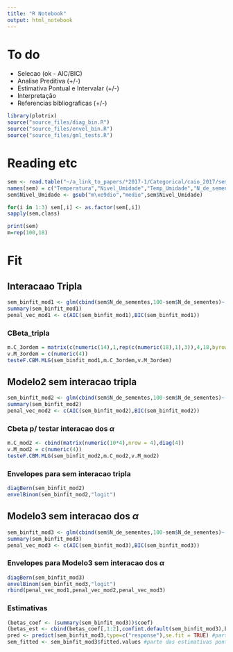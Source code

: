 ```yaml
---
title: "R Notebook"
output: html_notebook
---
```


# To do

- Selecao (ok - AIC/BIC)
- Analise Preditiva (+/-)
- Estimativa Pontual e Intervalar (+/-)
- Interpretação 
- Referencias bibliograficas (+/-)


```r
library(plotrix)
source("source_files/diag_bin.R")
source("source_files/envel_bin.R")
source("source_files/gml_tests.R")
```


# Reading etc
```r
sem <- read.table("~/a_link_to_papers/*2017-1/Categorical/caio_2017/sementes.dat")
names(sem) = c("Temperatura","Nivel_Umidade","Temp_Umidade","N_de_sementes")
sem$Nivel_Umidade <- gsub("m\xe9dio","medio",sem$Nivel_Umidade)

for(i in 1:3) sem[,i] <- as.factor(sem[,i])
sapply(sem,class)

print(sem)
m=rep(100,18)
```

# Fit

## Interacaao Tripla

```r
sem_binfit_mod1 <- glm(cbind(sem$N_de_sementes,100-sem$N_de_sementes)~ Nivel_Umidade*Temp_Umidade + Temperatura*Nivel_Umidade + Temperatura*Temp_Umidade + Temperatura*Temp_Umidade*Nivel_Umidade,sem,family = binomial())
summary(sem_binfit_mod1)
penal_vec_mod1 <- c(AIC(sem_binfit_mod1),BIC(sem_binfit_mod1))
```
### CBeta_tripla
```r
m.C_3ordem = matrix(c(numeric(14),1,rep(c(numeric(18),1),3)),4,18,byrow = TRUE)
v.M_3ordem = c(numeric(4))
testeF.CBM.MLG(sem_binfit_mod1,m.C_3ordem,v.M_3ordem)
```


## Modelo2 sem interacao tripla
```r
sem_binfit_mod2 <- glm(cbind(sem$N_de_sementes,100-sem$N_de_sementes)~ Nivel_Umidade*Temp_Umidade + Temperatura*Nivel_Umidade + Temperatura*Temp_Umidade,sem,family = binomial())
summary(sem_binfit_mod2)
penal_vec_mod2 <- c(AIC(sem_binfit_mod2),BIC(sem_binfit_mod2))
```
### Cbeta p/ testar interacao dos $\alpha$
```r
m.C_mod2 <- cbind(matrix(numeric(10*4),nrow = 4),diag(4))
v.M_mod2 = c(numeric(4))
testeF.CBM.MLG(sem_binfit_mod2,m.C_mod2,v.M_mod2)
```
### Envelopes para sem interacao tripla
```r
diagBern(sem_binfit_mod2)
envelBinom(sem_binfit_mod2,"logit")
```

## Modelo3 sem interacao dos $\alpha$
```r
sem_binfit_mod3 <- glm(cbind(sem$N_de_sementes,100-sem$N_de_sementes)~ Nivel_Umidade*Temp_Umidade + Temperatura,sem,family = binomial())
summary(sem_binfit_mod3)
penal_vec_mod3 <- c(AIC(sem_binfit_mod3),BIC(sem_binfit_mod3))
```
### Envelopes para Modelo3 sem interacao dos $\alpha$
```r
diagBern(sem_binfit_mod3)
envelBinom(sem_binfit_mod3,"logit")
rbind(penal_vec_mod1,penal_vec_mod2,penal_vec_mod3)
```


### Estimativas
```r
(betas_coef <- (summary(sem_binfit_mod3))$coef)
(betas_est <- cbind(betas_coef[,1:2],confint.default(sem_binfit_mod3),betas_coef[,3:4]))
pred <- predict(sem_binfit_mod3,type=c("response"),se.fit = TRUE) #parte da analise preditiva
sem_fitted <- sem_binfit_mod3$fitted.values #parte das estimativas pontuais
```



